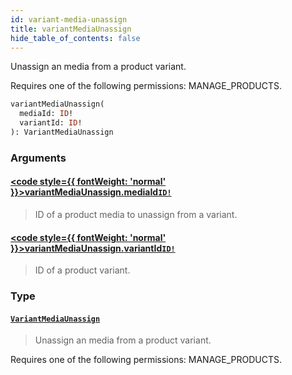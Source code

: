 ```yaml
---
id: variant-media-unassign
title: variantMediaUnassign
hide_table_of_contents: false
---
```








Unassign an media from a product variant. 

Requires one of the following permissions: MANAGE_PRODUCTS.

```graphql
variantMediaUnassign(
  mediaId: ID!
  variantId: ID!
): VariantMediaUnassign
```


### Arguments

#### [<code style={{ fontWeight: 'normal' }}>variantMediaUnassign.<b>mediaId</b></code>](#)<Bullet />[`ID!`](../../../developer/api-reference/scalars/id) <Badge class="secondary" text="non-null"/> <Badge class="secondary" text="scalar"/>
> ID of a product media to unassign from a variant.
> 

#### [<code style={{ fontWeight: 'normal' }}>variantMediaUnassign.<b>variantId</b></code>](#)<Bullet />[`ID!`](../../../developer/api-reference/scalars/id) <Badge class="secondary" text="non-null"/> <Badge class="secondary" text="scalar"/>
> ID of a product variant.
> 

### Type

#### [`VariantMediaUnassign`](../../../developer/api-reference/objects/variant-media-unassign) <Badge class="secondary" text="object"/>
> Unassign an media from a product variant. 

Requires one of the following permissions: MANAGE_PRODUCTS.
> 





